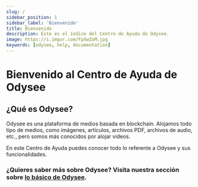---
slug: /
sidebar_position: 1
sidebar_label: 'Bienvenido'
title: Bienvenido
description: Éste es el índice del Centro de Ayuda de Odysee.
image: https://i.imgur.com/FpXwZoM.jpg
keywords: [odysee, help, documentation]
---

# Bienvenido al Centro de Ayuda de Odysee


## ¿Qué es Odysee?

Odysee es una plataforma de medios basada en blockchain. Alojamos todo tipo de medios, como imágenes, artículos, archivos PDF, archivos de audio, etc., pero somos más conocidos por alojar videos.

En este Centro de Ayuda puedes conocer todo lo referente a Odysee y sus funcionalidades.

### ¿Quieres saber más sobre Odysee? Visita nuestra sección sobre [**lo básico de Odysee**](https://help.odysee.tv/es/category-basics/).